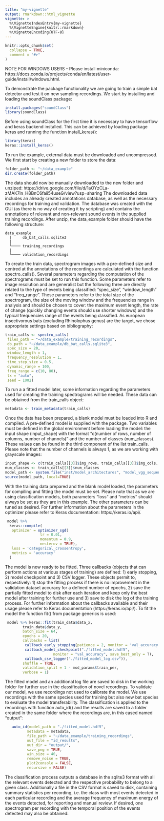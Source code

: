 ```yaml
---
title: "my-vignette"
output: rmarkdown::html_vignette
vignette: >
  %\VignetteIndexEntry{my-vignette}
  %\VignetteEngine{knitr::rmarkdown}
  %\VignetteEncoding{UTF-8}
---
```


```r
knitr::opts_chunk$set(
  collapse = TRUE,
  comment = "#>"
)
```
NOTE FOR WINDOWS USERS - Please install miniconda: https://docs.conda.io/projects/conda/en/latest/user-guide/install/windows.html. 

To demonstrate the package functionality we are going to train a simple bat detector and test it on new sampling recordings. We start by installing and loading the soundClass package:
```r
install.packages("soundClass")
library(soundClass)
```

Before using soundClass for the first time it is necessary to have tensorflow and keras backend installed. This can be achieved by loading package keras and running the function install_keras():   
```r
library(keras)
keras::install_keras()
```

To run the example, external data must be downloaded and uncompressed. We first start by creating a new folder to store the data:
```r
folder_path <- "~/data_example"
dir.create(folder_path)
```

The data should now be manually downloaded to the new folder and unziped:
https://drive.google.com/file/d/1aOYzCLa-zMAK7ln_H8BnC6faii54useG/view?usp=sharing
The downloaded data includes an already created annotations database, as well as the necessary recordings for training and validation. The database was created with the GUI (as there is no way of creating it by scripting) and contains the annotations of relevant and non-relevant sound events in the supplied training recordings. 
After unzip, the data_example folder should have the following structure:
```
data_example
  |     db_bat_calls.sqlite3
  |
  └──── training_recordings
  |
  └──── validation_recordings
```

To create the train data, spectrogram images with a pre-defined size and centred at the annotations of the recordings are calculated with the function spectro_calls(). Several parameters regarding the computation of the spectrograms must be set to run this function. Some parameters refer to image resolution and are generalist but the following three are directly related to the type of events being classified: "spec_size", "window_length" and "freq_range". These parameters refer to the total size of the spectrogram, the size of the moving window and the frequencies range in analysis and should be chosen to cover: the maximum event length, the rate of change (quickly changing events should use shorter windows) and the typical frequencies range of the events being classified. 
As european insectivorous bats (excluding Rhinolophus genus) are the target, we chose appropriate settings based on bibliography:
```r
train_calls <- spectro_calls(
 files_path = "~/data_example/training_recordings",
 db_path = "~/data_example/db_bat_calls.sqlite3",
 spec_size = 20,
 window_length = 1, 
 frequency_resolution = 1,
 time_step_size = 0.5,
 dynamic_range = 100,
 freq_range = c(10, 80),
 tx = "auto",
 seed = 1002)
```

To run a a fitted model later, some information regarding the parameters used for creating the training spectrograms will be needed. These data can be obtained from the train_calls object:
```r
metadata <- train_metadata(train_calls)
```

Once the data has been prepared, a blank model must be loaded into R and compiled. A pre-defined model is supplied with the package. Two variables must be defined in the global environment before loading the model: the input shape (input_shape) with the format "c(number of rows, number of columns, number of channels)" and the number of classes (num_classes). These values can be found in the third component of the list train_calls. Please note that the number of channels is always 1, as we are working with grayscale images:
```r
input_shape <- c(train_calls[[3]]$img_rows, train_calls[[3]]$img_cols, 1)
num_classes <- train_calls[[3]]$num_classes
model_path <- system.file("inst/model_architectures", "model_vgg_sequential.R", package="soundClass")
source(model_path, local=TRUE)
```

With the training data prepared and the blank model loaded, the parameters for compiling and fitting the model must be set. Please note that as we are using classification models, both parameters "loss" and "metrics" should always be set as they are in this example. The other parameters can be tuned as desired. For further information about the parameters in the optimizer please refer to Keras documentation: https://keras.io/api/.
```r
 model %>%
  keras::compile(
   optimizer = optimizer_sgd(
                lr = 0.01,
                momentum = 0.9,
                nesterov = TRUE),
   loss = 'categorical_crossentropy',
   metrics = 'accuracy'
  )
```

The model is now ready to be fitted. Three callbacks (objects that can perform actions at various stages of training) are defined: 1) early stopping, 2) model checkpoint and 3) CSV logger. These objects permit to, respectively: 1) stop the fitting process if there is no improvement in the validation dataset accuracy for a defined number of epochs, 2) save the partially fitted model to disk after each iteration and keep only the best model after training for further use and 3) save to disk the log of the training process. For further information about the callbacks available and their usage please refer to Keras documentation (https://keras.io/api/). To fit the model the function fit() from package generics is used:
```r
 model %>% keras::fit(train_data$data_x,
        train_data$data_y,
        batch_size = 64,
        epochs = 20,
        callbacks = list(
         callback_early_stopping(patience = 2, monitor = 'val_accuracy'),
         callback_model_checkpoint("./fitted_model.hdf5",
                      monitor = "val_accuracy", save_best_only = T),
         callback_csv_logger("./fitted_model_log.csv")),
        shuffle = TRUE,
        validation_split = 1 - mod_params$train_per,
        verbose = 1)
```

The fitted model and an additional log file are saved to disk in the working folder for further use in the classification of novel recordings. To validate our model, we use recordings not used to calibrate the model. We use recordings with the same species used for training but also new bat species to evaluate the model transferability. The classification is applied to the recordings with function auto_id() and the results are saved to a folder created in the same folder where the recordings are, in this cased named "output":
```r
   auto_id(model_path = "./fitted_model.hdf5",
          metadata = metadata,
          file_path = "~/data_example/training_recordings",
          out_file = "id_results",
          out_dir = "output/",
          save_png = TRUE,          
          win_size = 40,
          remove_noise = TRUE,
          plot2console = FALSE,
          recursive = FALSE)
```

The classification process outputs a database in the sqlite3 format with all the relevant events detected and the respective probability to belong to a given class. Additionally a file in the CSV format is saved to disk, containing summary statistics per recording, i.e. the class with most events detected in each particular recording and the average frequency of maximum energy of the events detected, for reporting and manual review. If desired, one spectrogram per recording with the temporal position of the events detected may also be obtained. 